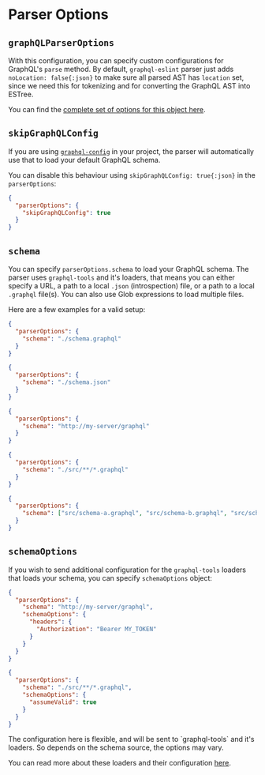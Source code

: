 
# Parser Options

## `graphQLParserOptions`

With this configuration, you can specify custom configurations for GraphQL's `parse` method. By
default, `graphql-eslint` parser just adds `noLocation: false{:json}` to make sure all parsed AST has
`location` set, since we need this for tokenizing and for converting the GraphQL AST into ESTree.

You can find the
[complete set of options for this object here](https://github.com/graphql/graphql-js/blob/6e48d16f92b9a6df8638b1486354c6be2537033b/src/language/parser.ts#L73).

## `skipGraphQLConfig`

If you are using [`graphql-config`](https://the-guild.dev/graphql/config) in your project, the parser will
automatically use that to load your default GraphQL schema.

You can disable this behaviour using `skipGraphQLConfig: true{:json}` in the `parserOptions`:

```json filename=".eslintrc.json"
{
  "parserOptions": {
    "skipGraphQLConfig": true
  }
}
```

## `schema`

You can specify `parserOptions.schema` to load your GraphQL schema. The parser uses `graphql-tools`
and it's loaders, that means you can either specify a URL, a path to a local `.json` (introspection)
file, or a path to a local `.graphql` file(s). You can also use Glob expressions to load multiple
files.

Here are a few examples for a valid setup:

```json filename=".eslintrc.json"
{
  "parserOptions": {
    "schema": "./schema.graphql"
  }
}
```

```json filename=".eslintrc.json"
{
  "parserOptions": {
    "schema": "./schema.json"
  }
}
```

```json filename=".eslintrc.json"
{
  "parserOptions": {
    "schema": "http://my-server/graphql"
  }
}
```

```json filename=".eslintrc.json"
{
  "parserOptions": {
    "schema": "./src/**/*.graphql"
  }
}
```

```json filename=".eslintrc.json"
{
  "parserOptions": {
    "schema": ["src/schema-a.graphql", "src/schema-b.graphql", "src/schema-c.graphql"]
  }
}
```

## `schemaOptions`

If you wish to send additional configuration for the `graphql-tools` loaders that loads your schema,
you can specify `schemaOptions` object:

```json filename=".eslintrc.json" {4-8}
{
  "parserOptions": {
    "schema": "http://my-server/graphql",
    "schemaOptions": {
      "headers": {
        "Authorization": "Bearer MY_TOKEN"
      }
    }
  }
}
```

```json filename=".eslintrc.json" {4-6}s
{
  "parserOptions": {
    "schema": "./src/**/*.graphql",
    "schemaOptions": {
      "assumeValid": true
    }
  }
}
```

<Callout>
The configuration here is flexible, and will be sent to `graphql-tools` and it's loaders. So
depends on the schema source, the options may vary.

You can read more about these loaders and their configuration [here](https://graphql-tools.com/docs/api/interfaces/loaders_graphql_file_src.GraphQLFileLoaderOptions#properties).
</Callout>
